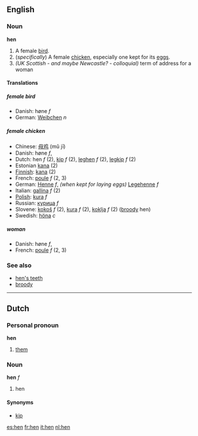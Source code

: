 ==English==
===Noun===
'''hen'''

#A female [[bird]].
#(''specifically'') A female [[chicken]], especially one kept for its [[egg]]s.
#''(UK Scottish - and maybe Newcastle? - colloquial)'' term of address for a woman

====Translations====
=====female bird=====
*Danish: høne ''f''
*German: [[Weibchen]] ''n''
=====female chicken=====
*Chinese: [[母鸡]] (mǔ jī)
*Danish: høne ''f'',
*Dutch: hen ''f'' (2), [[kip]] ''f'' (2), [[leghen]] ''f'' (2), [[legkip]] ''f'' (2)
*Estonian [[kana]] (2)
*[[Finnish]]: [[kana]] (2)
*French: [[poule]] ''f'' (2, 3)
*German: [[Henne]] ''f'', ''(when kept for laying eggs)'' [[Legehenne]] ''f''
*Italian: [[gallina]] ''f'' (2)
*[[Polish]]: [[kura]] ''f''
*Russian: [[курица]] ''f''
*Slovene: [[kokoš]] ''f'' (2), [[kura]] ''f'' (2), [[koklja]] ''f'' (2) ([[broody]] hen)
*Swedish: [[höna]] ''c''

=====woman=====
*Danish: høne ''f'',
*French: [[poule]] ''f'' (2, 3)

===See also===
*[[hen's teeth]]
*[[broody]]

----

==Dutch==
===Personal pronoun===
'''hen'''

# [[them]]

===Noun===
'''hen''' ''f''

# hen

====Synonyms====
*[[kip]]

[[es:hen]]
[[fr:hen]]
[[it:hen]]
[[nl:hen]]